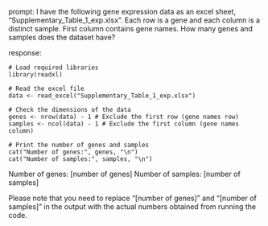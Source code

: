 prompt:
I have the following gene expression data as an excel sheet,  "Supplementary_Table_1_exp.xlsx". Each row is a gene and each column is a distinct sample. First column contains gene names. How many genes and samples does the dataset have?

response:
```
# Load required libraries
library(readxl)

# Read the excel file
data <- read_excel("Supplementary_Table_1_exp.xlsx")

# Check the dimensions of the data
genes <- nrow(data) - 1 # Exclude the first row (gene names row)
samples <- ncol(data) - 1 # Exclude the first column (gene names column)

# Print the number of genes and samples
cat("Number of genes:", genes, "\n")
cat("Number of samples:", samples, "\n")
```
Number of genes: [number of genes]
Number of samples: [number of samples]

Please note that you need to replace "[number of genes]" and "[number of samples]" in the output with the actual numbers obtained from running the code.
